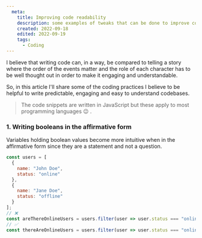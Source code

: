```yaml
---
  meta:
    title: Improving code readability
    description: some examples of tweaks that can be done to improve code readability
    created: 2022-09-18
    edited: 2022-09-19
    tags:
      - Coding
---
```

I believe that writing code can, in a way, be compared to telling a story where the order of the events matter and the role of each character has to be well thought out in order to make it engaging and understandable.

So, in this article I'll share some of the coding practices I believe to be helpful to write predictable, engaging and easy to understand codebases.

> The code snippets are written in JavaScript but these apply to most programming languages 😉 .

### 1. Writing booleans in the affirmative form
Variables holding boolean values become more intuitive when in the affirmative form since they are a statement and not a question.
```js
const users = [
  {
    name: "John Doe",
    status: "online"
  },
  {
    name: "Jane Doe",
    status: "offline"
  }
];
// ❌
const areThereOnlineUsers = users.filter(user => user.status === "online");
// ✅
const thereAreOnlineUsers = users.filter(user => user.status === "online");
```